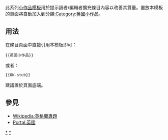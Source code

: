 <noinclude>{{template doc page viewed directly}}</noinclude>
<!-- 在本行下編輯模板說明 -->
此系列[[:Category:小作品模板|小作品模板]]用於提示讀者/編輯者擴充條目內容以改善其質量。置放本模板的頁面將自動加入到分類[[:Category:英國小作品]]。
== 用法 ==
在條目頁面中直接引用本模板即可：
<pre>{{英國小作品}}
</pre>
或者：
<pre>{{UK-stub}}
</pre>
建議置於頁面底端。
== 參見 ==
* [[Wikipedia:英格蘭專題]]
* [[Portal:英國]]
<includeonly>
<!-- 本行下加入模板的分類 -->
[[Category:英国小作品|*]]
[[Category:英國小作品模板|*]]
</includeonly>